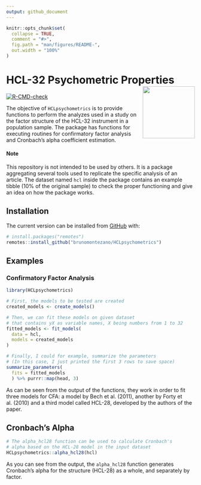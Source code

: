 ```yaml
---
output: github_document
---
```


<!-- README.md is generated from README.Rmd. Please edit that file -->

```r
knitr::opts_chunk$set(
  collapse = TRUE,
  comment = "#>",
  fig.path = "man/figures/README-",
  out.width = "100%"
)
```

# HCL-32 Psychometric Properties <a href='https://github.com/brunomontezano/HCLpsychometrics/'><img src='man/figures/logo.png' align="right" height="139" /></a>

<!-- badges: start -->
[![R-CMD-check](https://github.com/brunomontezano/HCLpsychometrics/workflows/R-CMD-check/badge.svg)](https://github.com/brunomontezano/HCLpsychometrics/actions)
<!-- badges: end -->

The objective of `HCLpsychometrics` is to provide functions to perform the analyzes used in a study on the factor structure of the HCL-32 instrument in a population sample. The package has functions for executing routines for confirmatory factor analysis and Cronbach's alpha
coefficient estimation. 

#### Note

This repository is not intended to be used by others. It is a package aggregating several tools used to replicate the specific analysis of an article. The dataset named `hcl` inside the package contains an example tibble (10% of the original sample) to check the proper functioning and give an idea on how the package works.

## Installation

The current version can be installed from
[GitHub](https://github.com/) with:

``` r
# install.packages("remotes")
remotes::install_github("brunomontezano/HCLpsychometrics")
```

## Examples

### Confirmatory Factor Analysis

```r
library(HCLpsychometrics)

# First, the models to be tested are created
created_models <- create_models()

# Then, we can fit these models on given dataset
# that contains yX as variable names, X being numbers from 1 to 32
fitted_models <- fit_models(
  data = hcl,
  models = created_models
)

# Finally, I could for example, summarize the parameters
# (In this case, I just printed the first 3 rows to save space)
summarize_parameters(
  fits = fitted_models
  ) %>% purrr::map(head, 3)
```

As can be seen from the output of the functions, they work in order to fit three models for CFA: a model by Bech et al. (2011), another by Forty et al. (2010) and a third model called HCL-28, developed by the authors of the paper. 

## Cronbach's Alpha

```r
# The alpha_hcl28 function can be used to calculate Cronbach's
# alpha based on the HCL-28 model in the input dataset
HCLpsychometrics::alpha_hcl28(hcl)
```

As you can see from the output, the `alpha_hcl28` function generates
Cronbach's alpha for the structure (HCL-28) as a whole, and separately
by factor.

